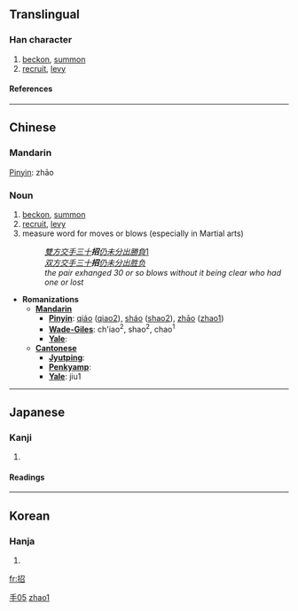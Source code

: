 {{zh-hanzi|{{zh-lookup|招}}}}

==Translingual==
===Han character===
{{Han char|rn=64|rad=手|as=05|sn=8|four=5706<sub>2</sub>|canj=手尸竹口 (QSHR)}}
# [[beckon]], [[summon]]
# [[recruit]], [[levy]]
====References====
{{Han ref|kx=0427.010|dkj=11968|dj=0775.050|hdz=31860.070|uh=62DB|ud=25307|bh=A9DB|bd=43483}}
----
==Chinese==
{{zh-attention|Chinese header should be replaced with language|key=手05招}}
===Mandarin===
[[Pinyin]]: zhāo
===Noun===
# [[beckon]], [[summon]]
# [[recruit]], [[levy]]
# measure word for moves or blows (especially in Martial arts)
#: ''[[雙方]][[交]][[手]][[三]][[十]]'''招'''[[仍]][[未]][[分]][[出]][[勝]][[負]]''[http://140.111.34.46/cgi-bin/dict/GetContent.cgi?Database=dict&DocNum=106956&GraphicWord=yes&QueryString=招]
#: ''[[双方]][[交]][[手]][[三]][[十]]'''招'''[[仍]][[未]][[分]][[出]][[胜]][[负]]''
#: ''the pair exhanged 30 or so blows without it being clear who had one or lost''

* '''Romanizations'''
** '''[[Mandarin]]'''
*** '''[[Pinyin]]''': [[qiáo]] ([[qiao2]]), [[sháo]] ([[shao2]]), [[zhāo]] ([[zhao1]])
*** '''[[Wade-Giles]]''': ch'iao<sup>2</sup>, shao<sup>2</sup>, chao<sup>1</sup>
*** '''[[Yale]]''': 
** '''[[Cantonese]]'''
*** '''[[Jyutping]]''':
*** '''[[Penkyamp]]''': 
*** '''[[Yale]]''': jiu1



[[Category:zh-tw:Martial arts|手05]]
[[Category:zh-cn:Martial arts|zhao1]]
----
==Japanese==
===Kanji===
{{ja-kanji|grade=5|rs=手05}}
# {{defn|Japanese}} 
====Readings====
{{ja-readings|on=[[しょう]] (shō), [[きょう]] (kyō)|kun=[[まねく]] (maneku), [[まねき]] (maneki)}}
----
==Korean==
===Hanja===
{{ko-hanja|hangeul=[[초]], [[교]]|eumhun=|rv=cho, gyo|mr=ch'o, kyo|y=cho, kyo}}
# {{defn|Korean}}

[[fr:招]]